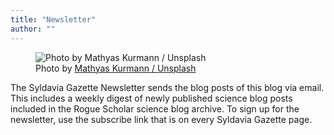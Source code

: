 ```yaml
---
title: "Newsletter"
author: ""
---
```


![Photo by [Mathyas Kurmann / Unsplash](https://unsplash.com/@mathyaskurmann)](images/photo-1466096115517-bceecbfb6fde.jpeg)

The Syldavia Gazette Newsletter sends the blog posts of this blog via email. This includes a weekly digest of newly published science blog posts included in the Rogue Scholar science blog archive. To sign up for the newsletter, use the subscribe link that is on every Syldavia Gazette page.